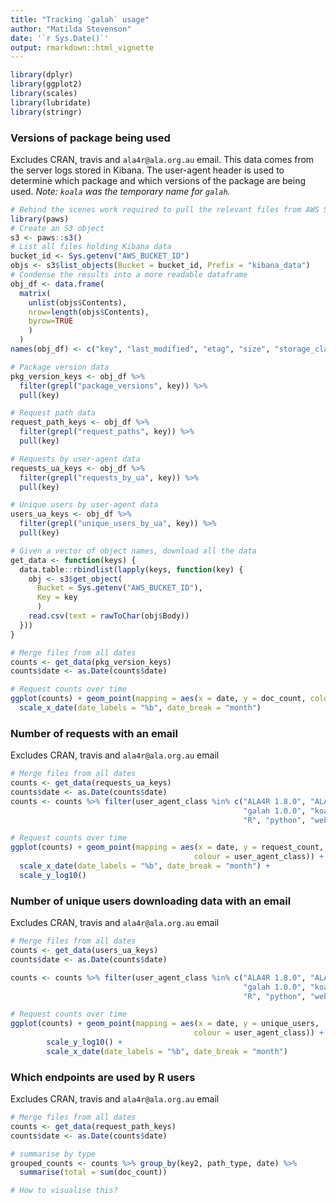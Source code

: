 ```yaml
---
title: "Tracking `galah` usage"
author: "Matilda Stevenson"
date: '`r Sys.Date()`'
output: rmarkdown::html_vignette
---
```


```r
library(dplyr)
library(ggplot2)
library(scales)
library(lubridate)
library(stringr)
```

### Versions of package being used
Excludes CRAN, travis and `ala4r@ala.org.au` email. This data comes from the
server logs stored in Kibana. The user-agent header is used to determine 
which package and which versions of the package are being used.
*Note: `koala` was the temporary name for `galah`.*

```r
# Behind the scenes work required to pull the relevant files from AWS S3
library(paws)
# Create an S3 object
s3 <- paws::s3()
# List all files holding Kibana data
bucket_id <- Sys.getenv("AWS_BUCKET_ID")
objs <- s3$list_objects(Bucket = bucket_id, Prefix = "kibana_data")
# Condense the results into a more readable dataframe
obj_df <- data.frame(
  matrix(
    unlist(objs$Contents),
    nrow=length(objs$Contents),
    byrow=TRUE
    )
  )
names(obj_df) <- c("key", "last_modified", "etag", "size", "storage_class")

# Package version data
pkg_version_keys <- obj_df %>%
  filter(grepl("package_versions", key)) %>%
  pull(key)

# Request path data
request_path_keys <- obj_df %>%
  filter(grepl("request_paths", key)) %>%
  pull(key)

# Requests by user-agent data
requests_ua_keys <- obj_df %>%
  filter(grepl("requests_by_ua", key)) %>%
  pull(key)

# Unique users by user-agent data
users_ua_keys <- obj_df %>%
  filter(grepl("unique_users_by_ua", key)) %>%
  pull(key)

# Given a vector of object names, download all the data
get_data <- function(keys) {
  data.table::rbindlist(lapply(keys, function(key) {
    obj <- s3$get_object(
      Bucket = Sys.getenv("AWS_BUCKET_ID"),
      Key = key
      )
    read.csv(text = rawToChar(obj$Body))
  }))
}
```

```r
# Merge files from all dates
counts <- get_data(pkg_version_keys)
counts$date <- as.Date(counts$date)

# Request counts over time
ggplot(counts) + geom_point(mapping = aes(x = date, y = doc_count, colour = key)) +
  scale_x_date(date_labels = "%b", date_break = "month")
```

### Number of requests with an email
Excludes CRAN, travis and `ala4r@ala.org.au` email

```r
# Merge files from all dates
counts <- get_data(requests_ua_keys)
counts$date <- as.Date(counts$date)
counts <- counts %>% filter(user_agent_class %in% c("ALA4R 1.8.0", "ALA4R 1.9.0",
                                                    "galah 1.0.0", "koala 1.0.0",
                                                    "R", "python", "web-browser"))

# Request counts over time
ggplot(counts) + geom_point(mapping = aes(x = date, y = request_count,
                                         colour = user_agent_class)) +
  scale_x_date(date_labels = "%b", date_break = "month") +
  scale_y_log10()
```

### Number of unique users downloading data with an email
Excludes CRAN, travis and `ala4r@ala.org.au` email
```r
# Merge files from all dates
counts <- get_data(users_ua_keys)
counts$date <- as.Date(counts$date)

counts <- counts %>% filter(user_agent_class %in% c("ALA4R 1.8.0", "ALA4R 1.9.0",
                                                    "galah 1.0.0", "koala 1.0.0",
                                                    "R", "python", "web-browser"))

# Request counts over time
ggplot(counts) + geom_point(mapping = aes(x = date, y = unique_users,
                                         colour = user_agent_class)) +
        scale_y_log10() +
        scale_x_date(date_labels = "%b", date_break = "month")
```

### Which endpoints are used by R users
Excludes CRAN, travis and `ala4r@ala.org.au` email
```r
# Merge files from all dates
counts <- get_data(request_path_keys)
counts$date <- as.Date(counts$date)

# summarise by type
grouped_counts <- counts %>% group_by(key2, path_type, date) %>%
  summarise(total = sum(doc_count))

# How to visualise this?
```